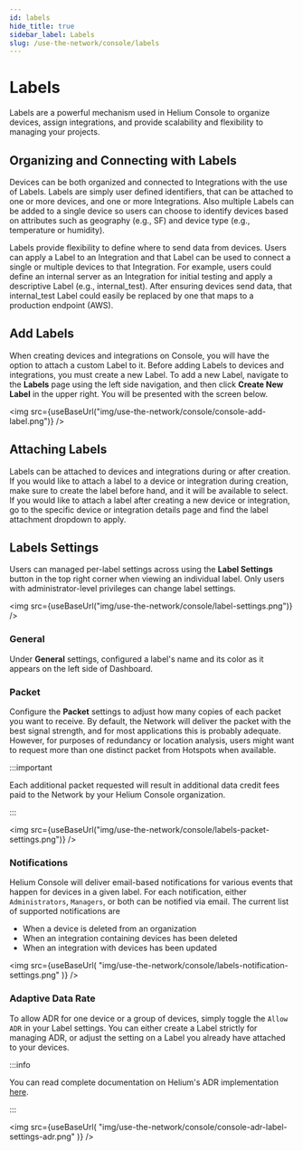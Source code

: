 ```yaml
---
id: labels
hide_title: true
sidebar_label: Labels
slug: /use-the-network/console/labels
---
```



# Labels

Labels are a powerful mechanism used in Helium Console to organize devices,
assign integrations, and provide scalability and flexibility to managing your
projects.

## Organizing and Connecting with Labels

Devices can be both organized and connected to Integrations with the use of
Labels. Labels are simply user defined identifiers, that can be attached to one
or more devices, and one or more Integrations. Also multiple Labels can be added
to a single device so users can choose to identify devices based on attributes
such as geography \(e.g., SF\) and device type \(e.g., temperature or
humidity\).

Labels provide flexibility to define where to send data from devices. Users can
apply a Label to an Integration and that Label can be used to connect a single
or multiple devices to that Integration. For example, users could define an
internal server as an Integration for initial testing and apply a descriptive
Label \(e.g., internal_test\). After ensuring devices send data, that
internal_test Label could easily be replaced by one that maps to a production
endpoint \(AWS\).

## Add Labels

When creating devices and integrations on Console, you will have the option to
attach a custom Label to it. Before adding Labels to devices and integrations,
you must create a new Label. To add a new Label, navigate to the **Labels** page
using the left side navigation, and then click **Create New Label** in the upper
right. You will be presented with the screen below.

<img src={useBaseUrl("img/use-the-network/console/console-add-label.png")} />

## Attaching Labels

Labels can be attached to devices and integrations during or after creation. If
you would like to attach a label to a device or integration during creation,
make sure to create the label before hand, and it will be available to select.
If you would like to attach a label after creating a new device or integration,
go to the specific device or integration details page and find the label
attachment dropdown to apply.

## Labels Settings

Users can managed per-label settings across using the **Label Settings** button
in the top right corner when viewing an individual label. Only users with
administrator-level privileges can change label settings.

<img src={useBaseUrl("img/use-the-network/console/label-settings.png")} />

### General

Under **General** settings, configured a label's name and its color as it
appears on the left side of Dashboard.

### Packet

Configure the **Packet** settings to adjust how many copies of each packet you
want to receive. By default, the Network will deliver the packet with the best
signal strength, and for most applications this is probably adequate. However,
for purposes of redundancy or location analysis, users might want to request
more than one distinct packet from Hotspots when available.

:::important

Each additional packet requested will result in additional data credit fees paid
to the Network by your Helium Console organization.

:::

<img
  src={useBaseUrl("img/use-the-network/console/labels-packet-settings.png")}
/>

### Notifications

Helium Console will deliver email-based notifications for various events that
happen for devices in a given label. For each notification, either
`Administrators`, `Managers`, or both can be notified via email. The current
list of supported notifications are

- When a device is deleted from an organization
- When an integration containing devices has been deleted
- When an integration with devices has been updated

<img
  src={useBaseUrl(
    "img/use-the-network/console/labels-notification-settings.png"
  )}
/>

### Adaptive Data Rate

To allow ADR for one device or a group of devices, simply toggle the `Allow ADR`
in your Label settings. You can either create a Label strictly for managing ADR,
or adjust the setting on a Label you already have attached to your devices.

:::info

You can read complete documentation on Helium's ADR implementation
[here](/use-the-network/console/adr).

:::

<img
  src={useBaseUrl(
    "img/use-the-network/console/console-adr-label-settings-adr.png"
  )}
/>
